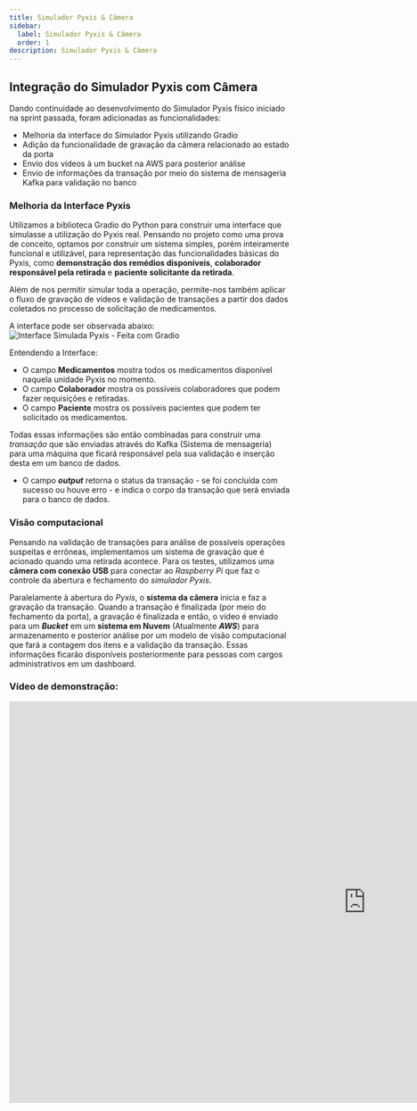 ```yaml
---
title: Simulador Pyxis & Cãmera
sidebar:
  label: Simulador Pyxis & Câmera
  order: 1
description: Simulador Pyxis & Câmera
---
```


## Integração do Simulador Pyxis com Câmera

Dando continuidade ao desenvolvimento do Simulador Pyxis físico iniciado na sprint passada, foram adicionadas as funcionalidades:   
  - Melhoria da interface do Simulador Pyxis utilizando Gradio
  - Adição da funcionalidade de gravação da câmera relacionado ao estado da porta 
  - Envio dos vídeos à um bucket na AWS para posterior análise 
  - Envio de informações da transação por meio do sistema de mensageria Kafka para validação no banco

### Melhoria da Interface Pyxis

Utilizamos a biblioteca Gradio do Python para construir uma interface que simulasse a utilização do Pyxis real. Pensando no projeto como uma prova de conceito, optamos por construir um sistema simples, porém inteiramente funcional e utilizável, para representação das funcionalidades básicas do Pyxis, como **demonstração dos remédios disponíveis**, **colaborador responsável pela retirada** e **paciente solicitante da retirada**.

Além de nos permitir simular toda a operação, permite-nos também aplicar o fluxo de gravação de vídeos e validação de transações a partir dos dados coletados no processo de solicitação de medicamentos.

A interface pode ser observada abaixo:
![Interface Simulada Pyxis - Feita com Gradio](../../../../assets/Gradio.png)

Entendendo a Interface:
  - O campo **Medicamentos** mostra todos os medicamentos disponível naquela unidade Pyxis no momento.
  - O campo **Colaborador** mostra os possíveis colaboradores que podem fazer requisições e retiradas.
  - O campo **Paciente** mostra os possíveis pacientes que podem ter solicitado os medicamentos.

Todas essas informações são então combinadas para construir uma *transação* que são enviadas através do Kafka (Sistema de mensageria) para uma máquina que ficará responsável pela sua validação e inserção desta em um banco de dados. 
  
  - O campo ***output*** retorna o status da transação - se foi concluída com sucesso ou houve erro - e indica o corpo da transação que será enviada para o banco de dados.  

### Visão computacional

Pensando na validação de transações para análise de possíveis operações suspeitas e errôneas, implementamos um sistema de gravação que é acionado quando uma retirada acontece. Para os testes, utilizamos uma **câmera com conexão USB** para conectar ao *Raspberry Pi* que faz o controle da abertura e fechamento do *simulador Pyxis*.

Paralelamente à abertura do *Pyxis*, o **sistema da câmera** inicia e faz a gravação da transação. Quando a transação é finalizada (por meio do fechamento da porta), a gravação é finalizada e então, o vídeo é enviado para um ***Bucket*** em um **sistema em Nuvem** (Atualmente ***AWS***) para armazenamento e posterior análise por um modelo de visão computacional que fará a contagem dos itens e a validação da transação. Essas informações ficarão disponíveis posteriormente para pessoas com cargos administrativos em um dashboard.

### Vídeo de demonstração:

<iframe id="ytplayer" type="text/html" width="1280" height="720" src="https://youtube.com/embed/Qdv_x43oPTk" allowfullscreen="allowfullscreen" mozallowfullscreen="mozallowfullscreen" msallowfullscreen="msallowfullscreen" oallowfullscreen="oallowfullscreen" webkitallowfullscreen="webkitallowfullscreen" frameborder="0"/> 

